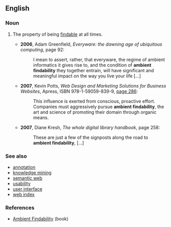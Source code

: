 ==English==

===Noun===
{{en-noun|head=[[ambient]] [[findability]]|ambient findabilities}}

# {{lb|en|information science|Internet}} The property of being [[findable]] at all times.
#* '''2006''', Adam Greenfield, ''Everyware: the dawning age of ubiquitous computing'', page 92:
#*: I mean to assert, rather, that everyware, the regime of ambient informatics it gives rise to, and the condition of '''ambient findability''' they together entrain, will have significant and meaningful impact on the way you live your life [...]
#* '''2007''', Kevin Potts, ''Web Design and Marketing Solutions for Business Websites'', Apress, ISBN 978-1-59059-839-9, [http://books.google.com/books?id=mNZtuAA8Nx4C&pg=PA286&dq=ambient-findability page 286]:
#*: This influence is exerted from conscious, proactive effort. Companies must aggressively pursue '''ambient findability''', the art and science of promoting their domain through organic means.
#* '''2007''', Diane Kresh, ''The whole digital library handbook'', page 258:
#*: These are just a few of the signposts along the road to '''ambient findability''', [...]

===See also===
* [[annotation]]
* [[knowledge mining]]
* [[semantic web]]
* [[usability]]
* [[user interface]]
* [[web index]]

===References===
* [http://www.oreilly.com/catalog/ambient/ Ambient Findability] (book)
